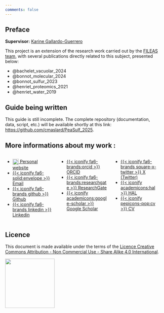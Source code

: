 ```yaml
---
comments: false
---
```


## Preface {.unnumbered}

**Supervisor:** [Karine Gallardo-Guerrero](https://umr-agroecologie.dijon.hub.inrae.fr/personnels/chercheurs/gallardo-guerrero-karine)

This project is an extension of the research work carried out by the [FILEAS team](https://eng-umr-agroecologie.dijon.hub.inrae.fr/research-division/the-legae-group/equipe-fileas), with several publications directly related to this subject, presented below:

-   @bachelet_vacuolar_2024
-   @bonnot_molecular_2024
-   @bonnot_sulfur_2023
-   @henriet_proteomics_2021
-   @henriet_water_2019

::: callout-note
## Guide being written

This guide is still incomplete. The complete repository (documentation, data, script, etc.) will be available shortly at this link: <https://github.com/cmaslard/PeaSulf_2025>.
:::

::: {.callout-note collapse="true"}
## More informations about my work :

::: columns
::: {.column width="33%"}
-   [<img src="src/icons8-plante-en-croissance-windows-11-color-96.ico" style="width: 20px; vertical-align: middle;"/> Personal website](https://cmaslard.xyz)
-   [{{< iconify fa6-solid:envelope >}} Email](mailto:maslard.corentin@gmail.com)
-   [{{< iconify fa6-brands github >}} Github](https://github.com/cmaslard)
-   [{{< iconify fa6-brands linkedin >}} Linkedin](https://www.linkedin.com/in/corentin-maslard)
:::

::: {.column width="33%"}
-   [{{< iconify fa6-brands:orcid >}} ORCID](https://orcid.org/0000-0002-6951-1963)
-   [{{< iconify fa6-brands:researchgate >}} ResearchGate](https://www.researchgate.net/profile/Corentin-Maslard)
-   [{{< iconify academicons:google-scholar >}} Google Scholar](https://scholar.google.com/citations?user=TsztyiMAAAAJ&hl)
:::

::: {.column width="33%"}
-   [{{< iconify fa6-brands square-x-twitter >}} X (Twitter)](https://x.com/cmaslard)
-   [{{< iconify academicons:hal >}} HAL](https://cv.hal.science/corentinmaslard)
-   [{{< iconify pepicons-pop:cv >}} CV](https://docs.google.com/document/d/1oCgrdjnAJuVjgocx3F2kmlbJxlqa6uWrSgqm5fWRhpA/edit?usp=sharing)
:::
:::
:::

## Licence {.unnumbered}

This document is made available under the terms of the [Licence Creative Commons Attribution - Non Commercial Use - Share Alike 4.0 International](http://creativecommons.org/licenses/by-nc-sa/4.0/).

![](src/by-nc-sa.png){width="160"}
